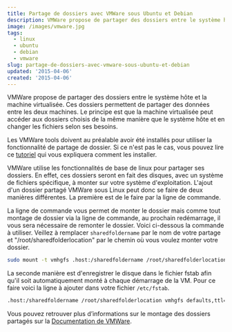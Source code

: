 ```yaml
---
title: Partage de dossiers avec VMWare sous Ubuntu et Debian
description: VMWare propose de partager des dossiers entre le système hôte et la machine virtualisée. Ces dossiers permettent de partager des données entre les deux machines. Le principe est que la machine virtualisée peut accéder aux dossiers choisis de la même manière que le système hôte et en changer les fichiers selon ses besoins.
image: /images/vmware.jpg
tags:
  - linux
  - ubuntu
  - debian
  - vmware
slug: partage-de-dossiers-avec-vmware-sous-ubuntu-et-debian
updated: '2015-04-06'
created: '2015-04-06'
---
```


VMWare propose de partager des dossiers entre le système hôte et la machine virtualisée. Ces dossiers permettent de partager des données entre les deux machines. Le principe est que la machine virtualisée peut accéder aux dossiers choisis de la même manière que le système hôte et en changer les fichiers selon ses besoins.

Les VMWare tools doivent au préalable avoir été installés pour utiliser la fonctionnalité de partage de dossier. Si ce n'est pas le cas, vous pouvez lire ce [tutoriel](./installer-les-vmware-tools-sous-ubuntu-et-debian) qui vous expliquera comment les installer.

VMWare utilise les fonctionnalités de base de linux pour partager ses dossiers. En effet, ces dossiers seront en fait des disques, avec un système de fichiers spécifique, à monter sur votre système d'exploitation. L'ajout d'un dossier partagé VMWare sous Linux peut donc se faire de deux manières différentes. La première est de le faire par la ligne de commande.

La ligne de commande vous permet de monter le dossier mais comme tout montage de dossier via la ligne de commande, au prochain redémarrage, il vous sera nécessaire de remonter le dossier. Voici ci-dessous la commande à utiliser. Veillez à remplacer `sharedfoldername` par le nom de votre partage et "/root/sharedfolderlocation" par le chemin où vous voulez monter votre dossier.

```bash
sudo mount -t vmhgfs .host:/sharedfoldername /root/sharedfolderlocation
```

La seconde manière est d'enregistrer le disque dans le fichier fstab afin qu'il soit automatiquement monté à chaque démarrage de la VM. Pour ce faire voici la ligne à ajouter dans votre fichier `/etc/fstab`.

```bash
.host:/sharedfoldername /root/sharedfolderlocation vmhgfs defaults,ttl=5,uid=1000,gid=1000 0 0
```

Vous pouvez retrouver plus d’informations sur le montage des dossiers partagés sur la [Documentation de VMWare](https://pubs.vmware.com/workstation-9/index.jsp?topic=%2Fcom.vmware.ws.using.doc%2FGUID-AB5C80FE-9B8A-4899-8186-3DB8201B1758.html).
